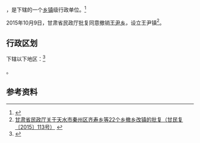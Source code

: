 {{中国乡级行政区|62/05/22/210/000}}

'''{{PAGENAMEBASE}}'''，是{{PRC admin/fullname|62/05/22/210/000|3}}下辖的一个[[乡镇|乡镇]]级行政单位。<ref>{{PRC admin/ref sgc|{{PRC admin/parent|62/05/22/210/000}}}}</ref>

2015年10月9日，甘肃省民政厅批复同意撤销[[王尹乡|王尹乡]]，设立王尹镇<ref>[http://www.gsmz.gov.cn/articles/2015/11/06/article_5_108487_1.html 甘肃省民政厅关于天水市秦州区齐寿乡等22个乡撤乡改镇的批复（甘民复〔2015〕113号）] {{Wayback|url=http://www.gsmz.gov.cn/articles/2015/11/06/article_5_108487_1.html |date=20170917032309 }}</ref>。

== 行政区划 ==

{{PAGENAMEBASE}}下辖以下地区：<ref>{{PRC admin/ref sgc|62/05/22/210/000}}</ref>

{{PRC admin/children|62/05/22/210/000}}。

== 参考资料 ==

{{reflist}}

{{行政区划小作品}}
{{PRC admin/navcat|62/05/22/210/000}}